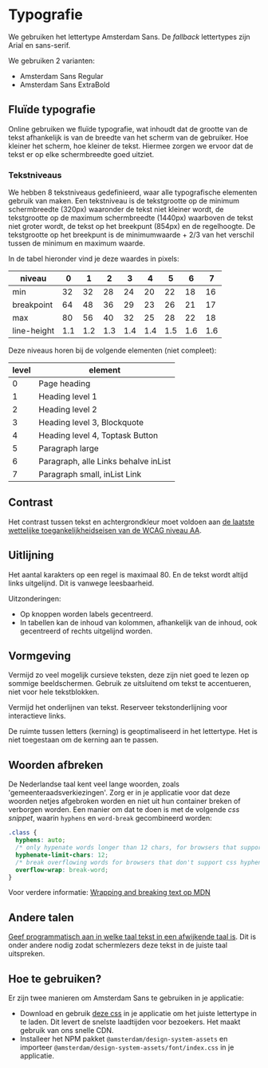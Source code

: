 
<Meta title="Docs/Designrichtlijnen/Typografie" />

# Typografie

We gebruiken het lettertype Amsterdam Sans. De _fallback_ lettertypes zijn Arial en sans-serif.

We gebruiken 2 varianten:

- Amsterdam Sans Regular
- Amsterdam Sans ExtraBold

## Fluïde typografie

Online gebruiken we fluïde typografie, wat inhoudt dat de grootte van de tekst afhankelijk is van de breedte van het scherm van de gebruiker. Hoe kleiner het scherm, hoe kleiner de tekst. Hiermee zorgen we ervoor dat de tekst er op elke schermbreedte goed uitziet.

### Tekstniveaus

We hebben 8 tekstniveaus gedefinieerd, waar alle typografische elementen gebruik van maken. Een tekstniveau is de tekstgrootte op de minimum schermbreedte (320px) waaronder de tekst niet kleiner wordt, de tekstgrootte op de maximum schermbreedte (1440px) waarboven de tekst niet groter wordt, de tekst op het breekpunt (854px) en de regelhoogte. De tekstgrootte op het breekpunt is de minimumwaarde + 2/3 van het verschil tussen de minimum en maximum waarde.

In de tabel hieronder vind je deze waardes in pixels:

| niveau      | 0   | 1   | 2   | 3   | 4   | 5   | 6   | 7   |
| ----------- | --- | --- | --- | --- | --- | --- | --- | --- |
| min         | 32  | 32  | 28  | 24  | 20  | 22  | 18  | 16  |
| breakpoint  | 64  | 48  | 36  | 29  | 23  | 26  | 21  | 17  |
| max         | 80  | 56  | 40  | 32  | 25  | 28  | 22  | 18  |
| line-height | 1.1 | 1.2 | 1.3 | 1.4 | 1.4 | 1.5 | 1.6 | 1.6 |

Deze niveaus horen bij de volgende elementen (niet compleet):

| level | element                              |
| ----- | ------------------------------------ |
| 0     | Page heading                         |
| 1     | Heading level 1                      |
| 2     | Heading level 2                      |
| 3     | Heading level 3, Blockquote          |
| 4     | Heading level 4, Toptask Button      |
| 5     | Paragraph large                      |
| 6     | Paragraph, alle Links behalve inList |
| 7     | Paragraph small, inList Link         |

## Contrast

Het contrast tussen tekst en achtergrondkleur moet voldoen aan [de laatste wettelijke toegankelijkheidseisen van de WCAG niveau AA](https://www.w3.org/WAI/WCAG21/Understanding/contrast-minimum.html).

## Uitlijning

Het aantal karakters op een regel is maximaal 80. En de tekst wordt altijd links uitgelijnd. Dit is vanwege leesbaarheid.

Uitzonderingen:

- Op knoppen worden labels gecentreerd.
- In tabellen kan de inhoud van kolommen, afhankelijk van de inhoud, ook gecentreerd of rechts uitgelijnd worden.

## Vormgeving

Vermijd zo veel mogelijk cursieve teksten, deze zijn niet goed te lezen op sommige beeldschermen. Gebruik ze uitsluitend om tekst te accentueren, niet voor hele tekstblokken.

Vermijd het onderlijnen van tekst. Reserveer tekstonderlijning voor interactieve links.

De ruimte tussen letters (kerning) is geoptimaliseerd in het lettertype. Het is niet toegestaan om de kerning aan te passen.

## Woorden afbreken

De Nederlandse taal kent veel lange woorden, zoals 'gemeenteraadsverkiezingen'. Zorg er in je applicatie voor dat deze woorden netjes afgebroken worden en niet uit hun container breken of verborgen worden. Een manier om dat te doen is met de volgende _css snippet_, waarin `hyphens` en `word-break` gecombineerd worden:

```css
.class {
  hyphens: auto;
  /* only hypenate words longer than 12 chars, for browsers that support it */
  hyphenate-limit-chars: 12;
  /* break overflowing words for browsers that don't support css hyphens */
  overflow-wrap: break-word;
}
```

Voor verdere informatie: [Wrapping and breaking text op MDN](https://developer.mozilla.org/en-US/docs/Web/CSS/CSS_text/Wrapping_breaking_text)

## Andere talen

[Geef programmatisch aan in welke taal tekst in een afwijkende taal is](https://www.w3.org/WAI/WCAG21/Understanding/language-of-parts.html).
Dit is onder andere nodig zodat schermlezers deze tekst in de juiste taal uitspreken.

## Hoe te gebruiken?

Er zijn twee manieren om Amsterdam Sans te gebruiken in je applicatie:

- Download en gebruik [deze css](https://amsterdam.nl/publish/pages/1007152/amsterdam_sans_v_0_9.css) in je applicatie om het juiste lettertype in te laden. Dit levert de snelste laadtijden voor bezoekers. Het maakt gebruik van ons snelle CDN.
- Installeer het NPM pakket `@amsterdam/design-system-assets` en importeer `@amsterdam/design-system-assets/font/index.css` in je applicatie.
